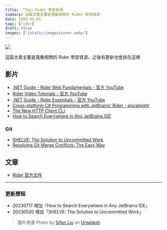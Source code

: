 ```yaml
---
title: 「Top」Rider 學習資源
summary: 這篇文章主要是蒐集相關的 Rider 學習資源
date: 2999-01-01
tags: [rider]
draft: false
images: ['/static/images/cover.webp']
---
```


![](/static/images/cover.webp)

這篇文章主要是蒐集相關的 Rider 學習資源，之後有更新也會放在這裡

## 影片

- [.NET Guide - Rider Web Fundamentals - 官方 YouTube](https://www.youtube.com/playlist?list=PLQ176FUIyIUaLlrnDoeSgVst3XV_iQIMQ)
- [Rider Video Tutorials - 官方 YouTube](https://www.youtube.com/playlist?list=PLQ176FUIyIUY8gxZkEYRa0SM8JyFsUT1v)
- [.NET Guide - Rider Essentials - 官方 YouTube](https://www.youtube.com/playlist?list=PLQ176FUIyIUa9YhrRUPS8OTxq5G3l26IY)
- [Cross-platform C# Programming with JetBrains' Rider - pluralsight](https://app.pluralsight.com/library/courses/csharp-jetbrains-rider-cross-platform-programming/table-of-contents)
- [The New HTTP Client CLI](https://www.youtube.com/watch?v=mwiHAukbWjM)
- [How to Search Everywhere in Any JetBrains IDE](https://www.youtube.com/watch?v=nzDgYoDgWGE)

### Git

- [SHELVE: The Solution to Uncommitted Work](https://www.youtube.com/watch?v=L02P_Qa62oQ)
- [Resolving Git Merge Conflicts: The Easy Way](https://www.youtube.com/watch?v=mSfq1SoMocg)

## 文章

- [Rider 官方文件](https://www.jetbrains.com/help/rider/Introduction.html)

---

### 更新歷程

- 20230717 增加「How to Search Everywhere in Any JetBrains IDE」
- 20230530 增加「SHELVE: The Solution to Uncommitted Work」

> 圖片來源 Photo by [Sifan Liu](https://unsplash.com/fansi_sifan?utm_source=unsplash&utm_medium=referral&utm_content=creditCopyText) on [Unsplash](https://unsplash.com/photos/sl_oGl--GrY?utm_source=unsplash&utm_medium=referral&utm_content=creditCopyText)
